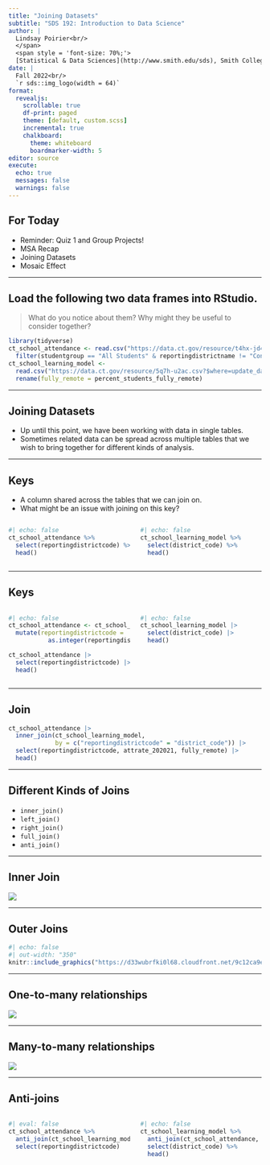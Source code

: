 ```yaml
---
title: "Joining Datasets"
subtitle: "SDS 192: Introduction to Data Science"
author: |
  Lindsay Poirier<br/>
  </span>
  <span style = 'font-size: 70%;'>
  [Statistical & Data Sciences](http://www.smith.edu/sds), Smith College<br/>
date: |
  Fall 2022<br/>
  `r sds::img_logo(width = 64)`
format: 
  revealjs:
    scrollable: true
    df-print: paged
    theme: [default, custom.scss]
    incremental: true
    chalkboard:
      theme: whiteboard
      boardmarker-width: 5
editor: source
execute:
  echo: true
  messages: false
  warnings: false
---
```


## For Today

-   Reminder: Quiz 1 and Group Projects!
-   MSA Recap
-   Joining Datasets
-   Mosaic Effect

------------------------------------------------------------------------

## Load the following two data frames into RStudio. 

> What do you notice about them? Why might they be useful to consider together?

```r

library(tidyverse)
ct_school_attendance <- read.csv("https://data.ct.gov/resource/t4hx-jd4c.csv?$limit=3000") %>%
  filter(studentgroup == "All Students" & reportingdistrictname != "Connecticut")
ct_school_learning_model <-
  read.csv("https://data.ct.gov/resource/5q7h-u2ac.csv?$where=update_date=%272020-09-17%27") |>
  rename(fully_remote = percent_students_fully_remote) 
```

------------------------------------------------------------------------

## Joining Datasets

- Up until this point, we have been working with data in single tables.
- Sometimes related data can be spread across multiple tables that we wish to bring together for different kinds of analysis. 

------------------------------------------------------------------------

## Keys

- A column shared across the tables that we can join on. 
- What might be an issue with joining on this key?

::: columns
::: {.column width="50%"}

```r
#| echo: false
ct_school_attendance %>% 
  select(reportingdistrictcode) %>% 
  head()
```
:::

::: {.column width="50%"}

```r
#| echo: false
ct_school_learning_model %>% 
  select(district_code) %>% 
  head()
```

:::
:::

------------------------------------------------------------------------

## Keys

::: columns
::: {.column width="50%"}

```r
#| echo: false
ct_school_attendance <- ct_school_attendance |>
  mutate(reportingdistrictcode = 
           as.integer(reportingdistrictcode))

ct_school_attendance |>
  select(reportingdistrictcode) |>
  head()
```
:::

::: {.column width="50%"}

```r
#| echo: false
ct_school_learning_model |>
  select(district_code) |>
  head()
```

:::
:::

------------------------------------------------------------------------

## Join

```r
ct_school_attendance |>
  inner_join(ct_school_learning_model, 
             by = c("reportingdistrictcode" = "district_code")) |>
  select(reportingdistrictcode, attrate_202021, fully_remote) |>
  head()
```

------------------------------------------------------------------------

## Different Kinds of Joins

- `inner_join()`
- `left_join()`
- `right_join()`
- `full_join()`
- `anti_join()`

------------------------------------------------------------------------

## Inner Join

![](https://d33wubrfki0l68.cloudfront.net/3abea0b730526c3f053a3838953c35a0ccbe8980/7f29b/diagrams/join-inner.png)

------------------------------------------------------------------------

## Outer Joins

```r
#| echo: false
#| out-width: "350"
knitr::include_graphics("https://d33wubrfki0l68.cloudfront.net/9c12ca9e12ed26a7c5d2aa08e36d2ac4fb593f1e/79980/diagrams/join-outer.png")
```

------------------------------------------------------------------------

## One-to-many relationships

![](https://d33wubrfki0l68.cloudfront.net/6faac3e996263827cb57fc5803df6192541a9a4b/c7d74/diagrams/join-one-to-many.png)


------------------------------------------------------------------------

## Many-to-many relationships

![](https://d33wubrfki0l68.cloudfront.net/d37530bbf7749f48c02684013ae72b2996b07e25/37510/diagrams/join-many-to-many.png)

------------------------------------------------------------------------

## Anti-joins

::: columns
::: {.column width="50%"}

```r
#| eval: false
ct_school_attendance %>%
  anti_join(ct_school_learning_model, by = c("reportingdistrictcode" = "district_code")) %>%
  select(reportingdistrictcode)
```
:::

::: {.column width="50%"}

```r
#| echo: false
ct_school_learning_model %>%
  anti_join(ct_school_attendance, by = c("district_code" = "reportingdistrictcode")) %>%
  select(district_code) %>%
  head()
```

:::
:::


